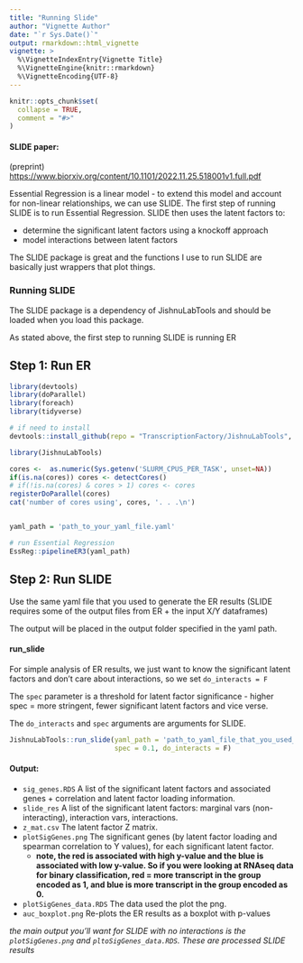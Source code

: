 ```yaml
---
title: "Running Slide"
author: "Vignette Author"
date: "`r Sys.Date()`"
output: rmarkdown::html_vignette
vignette: >
  %\VignetteIndexEntry{Vignette Title}
  %\VignetteEngine{knitr::rmarkdown}
  %\VignetteEncoding{UTF-8}
---
```


```r
knitr::opts_chunk$set(
  collapse = TRUE,
  comment = "#>"
)
```

#### SLIDE paper:

(preprint) <https://www.biorxiv.org/content/10.1101/2022.11.25.518001v1.full.pdf>

Essential Regression is a linear model - to extend this model and account for non-linear relationships, we can use SLIDE. The first step of running SLIDE is to run Essential Regression. SLIDE then uses the latent factors to:

-   determine the significant latent factors using a knockoff approach
-   model interactions between latent factors

The SLIDE package is great and the functions I use to run SLIDE are basically just wrappers that plot things.

### Running SLIDE

The SLIDE package is a dependency of JishnuLabTools and should be loaded when you load this package.

As stated above, the first step to running SLIDE is running ER

## Step 1: Run ER

```r

library(devtools)
library(doParallel)
library(foreach)
library(tidyverse)

# if need to install
devtools::install_github(repo = "TranscriptionFactory/JishnuLabTools", force = F, dependencies = T)

library(JishnuLabTools)

cores <-  as.numeric(Sys.getenv('SLURM_CPUS_PER_TASK', unset=NA))
if(is.na(cores)) cores <- detectCores()
# if(!is.na(cores) & cores > 1) cores <- cores
registerDoParallel(cores)
cat('number of cores using', cores, '. . .\n')


yaml_path = 'path_to_your_yaml_file.yaml'

# run Essential Regression
EssReg::pipelineER3(yaml_path)
```

## Step 2: Run SLIDE

Use the same yaml file that you used to generate the ER results (SLIDE requires some of the output files from ER + the input X/Y dataframes)

The output will be placed in the output folder specified in the yaml path.

#### run_slide

For simple analysis of ER results, we just want to know the significant latent factors and don't care about interactions, so we set `do_interacts = F`

The `spec` parameter is a threshold for latent factor significance - higher spec = more stringent, fewer significant latent factors and vice verse.

The `do_interacts` and `spec` arguments are arguments for SLIDE.

```r

JishnuLabTools::run_slide(yaml_path = 'path_to_yaml_file_that_you_used_to_run_ER.yaml', 
                          spec = 0.1, do_interacts = F)
```

#### Output:

-   `sig_genes.RDS` A list of the significant latent factors and associated genes + correlation and latent factor loading information.
-   `slide_res` A list of the significant latent factors: marginal vars (non-interacting), interaction vars, interactions.
-   `z_mat.csv` The latent factor Z matrix.
-   `plotSigGenes.png` The significant genes (by latent factor loading and spearman correlation to Y values), for each significant latent factor.
    -   **note, the red is associated with high y-value and the blue is associated with low y-value. So if you were looking at RNAseq data for binary classification, red = more transcript in the group encoded as 1, and blue is more transcript in the group encoded as 0.**
-   `plotSigGenes_data.RDS` The data used the plot the png.
-   `auc_boxplot.png` Re-plots the ER results as a boxplot with p-values

*the main output you'll want for SLIDE with no interactions is the `plotSigGenes.png` and `pltoSigGenes_data.RDS`. These are processed SLIDE results*
